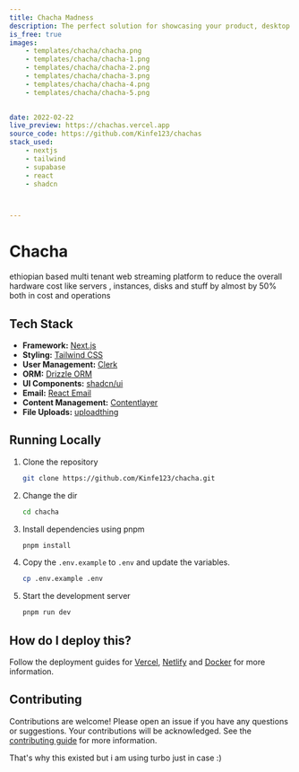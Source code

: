 ```yaml
---
title: Chacha Madness 
description: The perfect solution for showcasing your product, desktop app, or mobile app in a visually appealing and user-friendly way, to help you get more users to try your product .
is_free: true
images: 
    - templates/chacha/chacha.png
    - templates/chacha/chacha-1.png
    - templates/chacha/chacha-2.png
    - templates/chacha/chacha-3.png
    - templates/chacha/chacha-4.png
    - templates/chacha/chacha-5.png

    
date: 2022-02-22
live_preview: https://chachas.vercel.app
source_code: https://github.com/Kinfe123/chachas
stack_used: 
    - nextjs 
    - tailwind
    - supabase
    - react
    - shadcn



---
```



# Chacha

ethiopian based multi tenant web streaming platform to reduce the overall hardware cost like servers , instances, disks and stuff by almost by 50% both in cost and operations
## Tech Stack

- **Framework:** [Next.js](https://nextjs.org)
- **Styling:** [Tailwind CSS](https://tailwindcss.com)
- **User Management:** [Clerk](https://clerk.com)
- **ORM:** [Drizzle ORM](https://orm.drizzle.team)
- **UI Components:** [shadcn/ui](https://ui.shadcn.com)
- **Email:** [React Email](https://react.email)
- **Content Management:** [Contentlayer](https://www.contentlayer.dev)
- **File Uploads:** [uploadthing](https://uploadthing.com)

## Running Locally

1. Clone the repository

   ```bash
   git clone https://github.com/Kinfe123/chacha.git
   ```

2. Change the dir

   ```bash
   cd chacha
   ```

3. Install dependencies using pnpm

   ```bash
   pnpm install
   ```

4. Copy the `.env.example` to `.env` and update the variables.

   ```bash
   cp .env.example .env
   ```

5. Start the development server

   ```bash
   pnpm run dev
   ```

## How do I deploy this?

Follow the deployment guides for [Vercel](https://create.t3.gg/en/deployment/vercel), [Netlify](https://create.t3.gg/en/deployment/netlify) and [Docker](https://create.t3.gg/en/deployment/docker) for more information.

## Contributing

Contributions are welcome! Please open an issue if you have any questions or suggestions. Your contributions will be acknowledged. See the [contributing guide](./CONTRIBUTING.md) for more information.

That's why this existed but i am using turbo just in case :)
